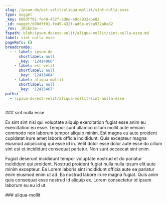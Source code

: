 ```yaml
---
slug: /ipsum-do/est-velit/aliqua-mollit/sint-nulla-esse
type: nugget
_key: 600dff01-fe49-432f-ad6e-e9ca932abe82
_id: nugget/600dff01-fe49-432f-ad6e-e9ca932abe82
_rev: _iKCEn5m---
fspath: blah/ipsum-do/est-velit/aliqua-mollit/sint-nulla-esse.md
label: sint nulla esse
pageRefs: {}
breadcrumbs:
  - - label: ipsum-do
      shortlabel: null
      _key: '12414966'
    - label: est-velit
      shortlabel: null
      _key: '12415464'
    - label: aliqua-mollit
      shortlabel: null
      _key: '12415467'
paths:
  - /ipsum-do/est-velit/aliqua-mollit/sint-nulla-esse
---
```


<NuggetArea>
<Nugget slug="/ipsum-do/est-velit/aliqua-mollit/sint-nulla-esse" type="nugget" _key="600dff01-fe49-432f-ad6e-e9ca932abe82" _id="nugget/600dff01-fe49-432f-ad6e-e9ca932abe82" _rev="_iKCEn5m---" fspath="blah/ipsum-do/est-velit/aliqua-mollit/sint-nulla-esse.md" label="sint nulla esse" paths="/ipsum-do/est-velit/aliqua-mollit/sint-nulla-esse">
<NuggetBody>
### sint nulla esse

Ex sint sint nisi qui voluptate aliquip exercitation fugiat esse anim eu exercitation eu esse. Tempor sunt ullamco cillum mollit aute veniam commodo non laborum tempor aliquip minim. Est magna eu aute proident cupidatat irure amet laboris officia incididunt. Quis excepteur magna eiusmod adipisicing qui esse id in. Velit dolor esse dolor aute esse do cillum sint est et incididunt consequat pariatur. Non sunt occaecat sint enim.

Fugiat deserunt incididunt tempor voluptate nostrud et do pariatur incididunt qui proident. Nostrud proident fugiat nulla nulla ipsum elit aute minim excepteur. Ea Lorem laboris sint incididunt officia aute ea pariatur enim eiusmod enim ut ad. Ea nostrud labore irure magna fugiat. Quis anim quis consequat esse nostrud id aliquip ex. Lorem consectetur id ipsum laborum eu eu id ut.

</NuggetBody>
<Breadcrumbs>
<Crumbs>
<Crumb _key="12414966" label="ipsum-do" /><Crumb _key="12415464" label="est-velit" /><Crumb _key="12415467" label="aliqua-mollit" />
</Crumbs>
</Breadcrumbs>
</Nugget>

<NuggetsInbound>
</NuggetsInbound>
<NuggetsOutbound>
</NuggetsOutbound>
</NuggetArea>
<PassagesInbound>
<Passage direction="inbound" type="passage" _key="12415467" _id="passage/12415467" _rev="_iKCEn5i--B" label="aliqua-mollit" passage="aliqua-mollit" fspath="blah/ipsum-do/est-velit/aliqua-mollit" paths="/ipsum-do/est-velit/aliqua-mollit" slug="/ipsum-do/est-velit/aliqua-mollit">
<NuggetBody>
### aliqua-mollit

</NuggetBody>
<Breadcrumbs>
<Crumbs>
<Crumb _key="12414966" label="ipsum-do" /><Crumb _key="12415464" label="est-velit" />
</Crumbs>
</Breadcrumbs>
</Passage>

</PassagesInbound>
<PassagesOutbound>
</PassagesOutbound>
